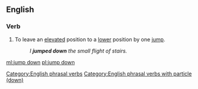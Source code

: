 ==English==

===Verb===
{{head|en|verb|head=[[jump]] [[down]]}}

# To leave an [[elevated]] position to a [[lower]] position by one [[jump]].
#: ''I '''jumped down''' the small flight of stairs.''

[[Category:English phrasal verbs]]
[[Category:English phrasal verbs with particle (down)]]

[[ml:jump down]]
[[pl:jump down]]
